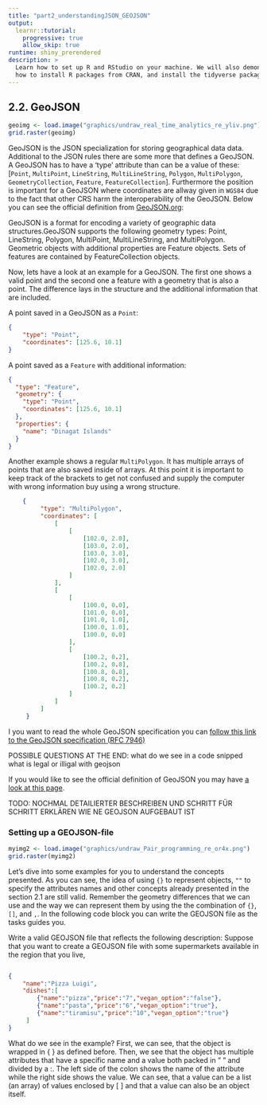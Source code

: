 ---
title: "part2_understandingJSON_GEOJSON"
output:
  learnr::tutorial:
    progressive: true
    allow_skip: true
runtime: shiny_prerendered
description: >
  Learn how to set up R and RStudio on your machine. We will also demonstrate
  how to install R packages from CRAN, and install the tidyverse package.
---
##   2.2. GeoJSON
```{r geopic, echo=FALSE, out.width= "65%", out.extra='style="float:right; padding:10px"'}
geoimg <- load.image("graphics/undraw_real_time_analytics_re_yliv.png")
grid.raster(geoimg)
```
GeoJSON is the JSON specialization for storing geographical data data. Additional to the JSON rules there are some more that defines a GeoJSON. A GeoJSON has to have a 'type' attribute than can be a value of these: [`Point`, `MultiPoint`, `LineString`, `MultiLineString`, `Polygon`, `MultiPolygon`, `GeometryCollection`, `Feature`, `FeatureCollection`]. Furthermore the position is important for a GeoJSON where coordinates are allway given in `WGS84` due to the fact that other CRS harm the interoperability of the GeoJSON.
Below you can see the official definition from [GeoJSON.org](https://geojson.org/):

::: {#GeoJSONdefinition .message}
GeoJSON is a format for encoding a variety of geographic data structures.GeoJSON supports the following geometry types: Point, LineString, Polygon, MultiPoint, MultiLineString, and MultiPolygon. Geometric objects with additional properties are Feature objects. Sets of features are contained by FeatureCollection objects.
:::

Now, lets have a look at an example for a GeoJSON. The first one shows a valid point and the second one a feature with a geometry that is also a point. The difference lays in the structure and the additional information that are included.

A point saved in a GeoJSON as a `Point`:
```json
{
    "type": "Point",
    "coordinates": [125.6, 10.1]
}
```
A point saved as a `Feature` with additional information:
```json
{
  "type": "Feature",
  "geometry": {
    "type": "Point",
    "coordinates": [125.6, 10.1]
  },
  "properties": {
    "name": "Dinagat Islands"
  }
}

```

Another example shows a regular `MultiPolygon`. It has multiple arrays of points that are also saved inside of arrays. At this point it is important to keep track of the brackets to get not confused and supply the computer with wrong information buy using a wrong structure.
```json
    {
         "type": "MultiPolygon",
         "coordinates": [
             [
                 [
                     [102.0, 2.0],
                     [103.0, 2.0],
                     [103.0, 3.0],
                     [102.0, 3.0],
                     [102.0, 2.0]
                 ]
             ],
             [
                 [
                     [100.0, 0.0],
                     [101.0, 0.0],
                     [101.0, 1.0],
                     [100.0, 1.0],
                     [100.0, 0.0]
                 ],
                 [
                     [100.2, 0.2],
                     [100.2, 0.8],
                     [100.8, 0.8],
                     [100.8, 0.2],
                     [100.2, 0.2]
                 ]
             ]
         ]
     }

```
I you want to read the whole GeoJSON specification you can [follow this link to the GeoJSON specification (RFC 7946)](https://datatracker.ietf.org/doc/html/rfc7946)

POSSIBLE QUESTIONS AT THE END:
what do we see in a code snipped 
what is legal or illigal with geojson 

If you would like to see the official definition of GeoJSON you may have [a look at this page](https://datatracker.ietf.org/doc/html/rfc7946).

TODO: NOCHMAL DETAILIERTER BESCHREIBEN UND SCHRITT FÜR SCHRITT ERKLÄREN WIE NE GEOJSON AUFGEBAUT IST


### Setting up a GEOJSON-file
```{r JSONpagePic, echo=FALSE, out.width= "65%", out.extra='style="float:right; padding:10px"'}
myimg2 <- load.image("graphics/undraw_Pair_programming_re_or4x.png")
grid.raster(myimg2)
```

Let's dive into some examples for you to understand the concepts presented. As you can see, the idea of using `{}` to represent objects, `""` to specify the attributes names and other concepts already presented in the section 2.1 are still valid. Remember the geometry differences that we can use and the way we can represent them by using the the combination of `{}`, `[]`, and `,`. In the following code block you can write the GEOJSON file as the tasks guides you.

:::{#SupermarketTask .task-message .panel}
:::{.panel-body}
Write a valid GEOJSON file that reflects the following description: 
Suppose that you want to create a GEOJSON file with some supermarkets available in the region that you live, 

```{json taskLuigi, exercise = TRUE}

```
```{json taskLuigi-solution}
{
    "name":"Pizza Luigi",
    "dishes":[
        {"name":"pizza","price":"7","vegan_option":"false"},
        {"name":"pasta","price":"6","vegan_option":"true"},
        {"name":"tiramisu","price":"10","vegan_option":"true"}
     ]
}
```
:::
:::

What do we see in the example? First, we can see, that the object is wrapped in { } as defined before. Then, we see that the object has multiple attributes that have a specific name and a value both packed in " " and divided by a :. The left side of the colon shows the name of the attribute while the right side shows the value. We can see, that a value can be a list (an array) of values enclosed by [ ] and that a value can also be an object itself.
